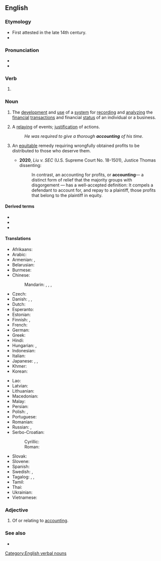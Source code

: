 ==English==

===Etymology===
* First attested in the late 14th century.
* {{suffix|en|account|ing}}

===Pronunciation===
* {{IPA|en|/ə.ˈkaʊn.tɪŋ/}}
* {{audio|en|LL-Q1860 (eng)-Vealhurl-accounting.wav|Audio (RP)}}

===Verb===
{{head|en|verb form}}

# {{present participle of|en|account|nocat=1}}

===Noun===
{{wikipedia}}
{{en-noun|-|s}}

# {{lb|en|business}} The [[development]] and [[use]] of a [[system]] for [[record]]ing and [[analyze|analyzing]] the [[financial]] [[transaction]]s and financial [[status]] of an individual or a business.
# A [[relay]]ing of events; [[justification]] of actions.
#: ''He was required to give a thorough '''accounting''' of his time.''
# {{lb|en|law}} An [[equitable]] remedy requiring wrongfully obtained profits to be distributed to those who deserve them.
#* '''2020''', ''Liu v. SEC'' (U.S. Supreme Court No. 18-1501), Justice Thomas dissenting:
#*: In contrast, an accounting for profits, or '''accounting'''— a distinct form of relief that the majority groups with disgorgement — has a well-accepted definition: It compels a defendant to account for, and repay to a plaintiff, those profits that belong to the plaintiff in equity.

====Derived terms====
{{rel-top3|Terms derived from the noun "accounting"}}
* {{l|en|creative accounting}}
* {{l|en|financial accounting}}
* {{l|en|management accounting}}
{{rel-mid3}}
{{rel-mid3}}
{{rel-bottom}}

====Translations====
{{trans-top|development and maintenance of system for recording and analyzing financial transactions}}
* Afrikaans: {{t|af|rekeningkunde}}
* Arabic: {{t|ar|مُحَاسِبَة|f}}
* Armenian: {{t+|hy|հաշվապահություն}}, {{t+|hy|տոմարակալություն}} {{qualifier|Western Armenian}}
* Belarusian: {{t|be|бухгалтэ́рыя|f}}
* Burmese: {{t+|my|စာရင်းကိုင်ပညာ}}
* Chinese:
*: Mandarin: {{t+|cmn|會計|sc=Hani}}, {{t+|cmn|会计|tr=kuàijì|sc=Hani}}, {{t+|cmn|會計學|sc=Hani}}, {{t+|cmn|会计学|tr=kuàijìxué|sc=Hani}}
* Czech: {{t+|cs|účetnictví|n}}
* Danish: {{t|da|bogføring|c}}, {{t|da|bogholderi|n}}, {{t|da|regnskab|n}}
* Dutch: {{t+|nl|boekhouding|f}}
* Esperanto: {{t|eo|librotenado}}
* Estonian: {{t|et|raamatupidamine}}
* Finnish: {{t+|fi|kirjanpito}}, {{t+|fi|laskentatoimi}}
* French: {{t+|fr|comptabilité|f}}
* German: {{t+|de|Buchhaltung|f}}
* Greek: {{t+|el|λογιστική|f}}
* Hindi: {{t|hi|लेखांकन|m}}
* Hungarian: {{t+|hu|könyvelés}}, {{t+|hu|számvitel}}
* Indonesian: {{t|id|akunting}}
* Italian: {{t+|it|contabilità|f}}
* Japanese: {{t+|ja|会計|tr=かいけい, kaikei}}, {{t+|ja|経理|tr=けいり, keiri}}, {{t+|ja|会計学|tr=かいけいがく, kaikeigaku}}
* Khmer: {{t+|km|គណនេយ្យ}}
* Korean: {{t+|ko|회계}}
{{trans-mid}}
* Lao: {{t|lo|ການບັນຊີ}}
* Latvian: {{t|lv|grāmatvedība|f}}
* Lithuanian: {{t|lt|apskaita|f}}
* Macedonian: {{t|mk|сметководство|n}}
* Malay: {{t|ms|perakaunan}}
* Persian: {{t+|fa|حسابداری|tr=hesâbdâri}}
* Polish: {{t|pl|rachunkowość|f}}, {{t+|pl|księgowość|f}}
* Portuguese: {{t+|pt|contabilidade|f}}
* Romanian: {{t+|ro|contabilitate|f}}
* Russian: {{t+|ru|бухгалте́рия|f}}, {{t+|ru|счетово́дство}} {{qualifier|slightly obsolete}}
* Serbo-Croatian:
*: Cyrillic: {{t|sh|рачуноводство|n}}
*: Roman: {{t+|sh|računovodstvo|n}}
* Slovak: {{t|sk|účtovníctvo|n}}
* Slovene: {{t|sl|računovodstvo|n}}
* Spanish: {{t+|es|contabilidad|f}}
* Swedish: {{t+|sv|bokföring|c}}, {{t+|sv|räkenskap|c}}
* Tagalog: {{t|tl|dalubtuusan}}, {{t|tl|palatuusan}}, {{t|tl|tuusan}}
* Tamil: {{t|ta|கணக்கு வழக்கு}}
* Thai: {{t|th|การบัญชี}}
* Ukrainian: {{t+|uk|бухгалте́рія|f}}
* Vietnamese: {{t+|vi|kế toán}}
{{trans-bottom}}

===Adjective===
{{en-adj|-}}

# Of or relating to [[accounting#Noun|accounting]].
#: {{ux|en|General accepted '''accounting''' principles}}

===See also===
* {{l|en|accountancy}}

[[Category:English verbal nouns]]